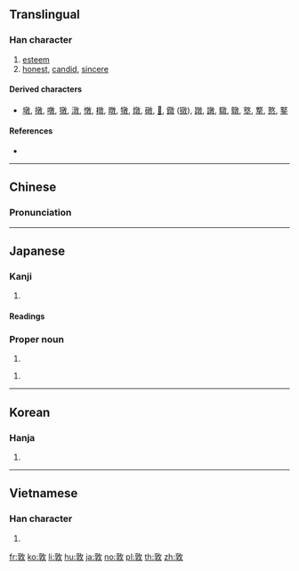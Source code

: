 ==Translingual==

===Han character===
{{Han char|rn=66|rad=攴|as=08|sn=12|four=08440|canj=YDOK|ids=⿰享攵}}

# [[esteem]]
# [[honest]], [[candid]], [[sincere]]

====Derived characters====
* [[墩]], [[撴]], [[噋]], [[獤]], [[潡]], [[憞]], [[橔]], [[暾]], [[犜]], [[燉]], [[礅]], [[𧝋]], [[鐓]] ([[镦]]), [[蹾]], [[譈]], [[驐]], [[鷻]], [[墪]], [[撉]], [[憝]], [[鐜]]

====References====
* {{Han ref|kx=0473.080|dkj=13276|dj=0826.100|hdz=21468.010|uh=6566|ud=25958|bh=B4B0|bd=46256}}

----

==Chinese==
{{zh-forms}}

===Pronunciation===
{{zh-pron
|m=dūn
|c=deoi1,deoi6,deon1
|mc=y
|oc=y
|ma=
|cat=n,a
}}

----

==Japanese==

===Kanji===
{{ja-kanji|grade=|rs=攴08}}

# {{defn|lang=ja|sort=攴08}}

====Readings====
{{ja-readings|goon=[[とん]] (ton), [[たい]] (tai)|kanon=[[とん]] (ton), [[たい]] (tai)|kun=[[あつい]] (atsui)}}

===Proper noun===
{{ja-pos|つとむ|proper}}

# {{given name|male|lang=ja|sort=つとむ}}

{{ja-pos|あつし|proper}}

# {{given name|male|lang=ja}}

----

==Korean==

===Hanja===
{{ko-hanja|hangeul=[[돈]], [[퇴]]|eumhun=|rv=don, toe|mr=ton, t'oe|y=ton, thoy}}

# {{defn|lang=ko|sort=攴08}}

----

==Vietnamese==

===Han character===
{{vi-hantu|[[đôn]], [[đon]], [[gion]], [[ton]], [[xôn]], [[xun]], [[dôn]], [[đùn]], [[giôn]], [[nhật]]|rs=攴08}}

# {{defn|lang=vi|sort=攴08}}

[[fr:敦]]
[[ko:敦]]
[[li:敦]]
[[hu:敦]]
[[ja:敦]]
[[no:敦]]
[[pl:敦]]
[[th:敦]]
[[zh:敦]]